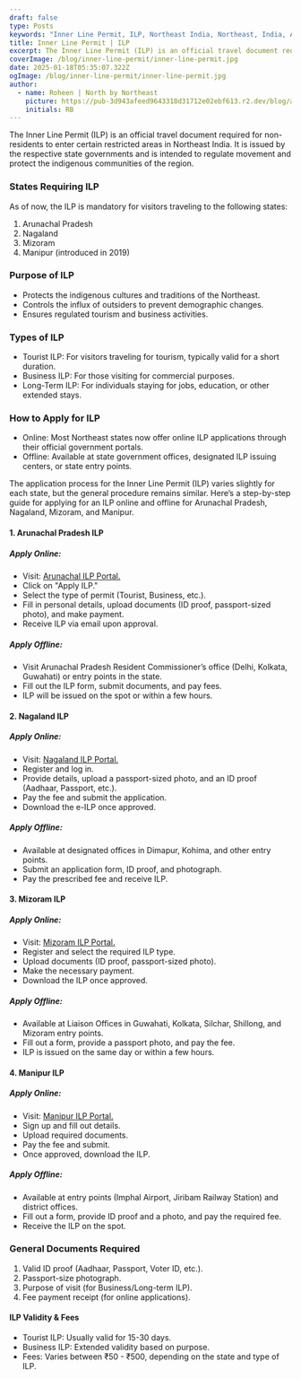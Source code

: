 ```yaml
---
draft: false
type: Posts
keywords: "Inner Line Permit, ILP, Northeast India, Northeast, India, Arunachal Pradesh, Assam, Arunachal"
title: Inner Line Permit | ILP
excerpt: The Inner Line Permit (ILP) is an official travel document required for non-residents to enter certain restricted areas in Northeast India. It is issued by the respective state governments and is intended to regulate movement and protect the indigenous communities of the region.
coverImage: /blog/inner-line-permit/inner-line-permit.jpg
date: 2025-01-18T05:35:07.322Z
ogImage: /blog/inner-line-permit/inner-line-permit.jpg
author:
  - name: Roheen | North by Northeast
    picture: https://pub-3d943afeed9643318d31712e02ebf613.r2.dev/blog/authors/roheen-nne-journeys.jpeg
    initials: RB
---
```


The Inner Line Permit (ILP) is an official travel document required for non-residents to enter certain restricted areas in Northeast India. It is issued by the respective state governments and is intended to regulate movement and protect the indigenous communities of the region.

### States Requiring ILP

As of now, the ILP is mandatory for visitors traveling to the following states:

1. Arunachal Pradesh
2. Nagaland
3. Mizoram
4. Manipur (introduced in 2019)

### Purpose of ILP

- Protects the indigenous cultures and traditions of the Northeast.
- Controls the influx of outsiders to prevent demographic changes.
- Ensures regulated tourism and business activities.

### Types of ILP

- Tourist ILP: For visitors traveling for tourism, typically valid for a short duration.
- Business ILP: For those visiting for commercial purposes.
- Long-Term ILP: For individuals staying for jobs, education, or other extended stays.

### How to Apply for ILP

- Online: Most Northeast states now offer online ILP applications through their official government portals.
- Offline: Available at state government offices, designated ILP issuing centers, or state entry points.

The application process for the Inner Line Permit (ILP) varies slightly for each state, but the general procedure remains similar. Here’s a step-by-step guide for applying for an ILP online and offline for Arunachal Pradesh, Nagaland, Mizoram, and Manipur.

#### 1. Arunachal Pradesh ILP

##### Apply Online:

- Visit: [Arunachal ILP Portal.](https://eilp.arunachal.gov.in)
- Click on "Apply ILP."
- Select the type of permit (Tourist, Business, etc.).
- Fill in personal details, upload documents (ID proof, passport-sized photo), and make payment.
- Receive ILP via email upon approval.

##### Apply Offline:

- Visit Arunachal Pradesh Resident Commissioner’s office (Delhi, Kolkata, Guwahati) or entry points in the state.
- Fill out the ILP form, submit documents, and pay fees.
- ILP will be issued on the spot or within a few hours.

#### 2. Nagaland ILP

##### Apply Online:

- Visit: [Nagaland ILP Portal.](https://ilp.nagaland.gov.in/)
- Register and log in.
- Provide details, upload a passport-sized photo, and an ID proof (Aadhaar, Passport, etc.).
- Pay the fee and submit the application.
- Download the e-ILP once approved.

##### Apply Offline:

- Available at designated offices in Dimapur, Kohima, and other entry points.
- Submit an application form, ID proof, and photograph.
- Pay the prescribed fee and receive ILP.

#### 3. Mizoram ILP

##### Apply Online:

- Visit: [Mizoram ILP Portal.](https://ilp.mizoram.gov.in/)
- Register and select the required ILP type.
- Upload documents (ID proof, passport-sized photo).
- Make the necessary payment.
- Download the ILP once approved.

##### Apply Offline:

- Available at Liaison Offices in Guwahati, Kolkata, Silchar, Shillong, and Mizoram entry points.
- Fill out a form, provide a passport photo, and pay the fee.
- ILP is issued on the same day or within a few hours.

#### 4. Manipur ILP

##### Apply Online:

- Visit: [Manipur ILP Portal.](https://manipurilponline.mn.gov.in/)
- Sign up and fill out details.
- Upload required documents.
- Pay the fee and submit.
- Once approved, download the ILP.

##### Apply Offline:

- Available at entry points (Imphal Airport, Jiribam Railway Station) and district offices.
- Fill out a form, provide ID proof and a photo, and pay the required fee.
- Receive the ILP on the spot.

### General Documents Required

1. Valid ID proof (Aadhaar, Passport, Voter ID, etc.).
2. Passport-size photograph.
3. Purpose of visit (for Business/Long-term ILP).
4. Fee payment receipt (for online applications).

#### ILP Validity & Fees

- Tourist ILP: Usually valid for 15-30 days.
- Business ILP: Extended validity based on purpose.
- Fees: Varies between ₹50 - ₹500, depending on the state and type of ILP.
